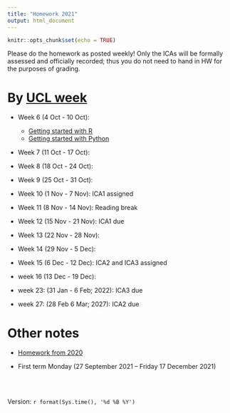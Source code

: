 ```yaml
---
title: "Homework 2021"
output: html_document
---
```


```r
knitr::opts_chunk$set(echo = TRUE)
```

Please do the homework as posted weekly! Only the ICAs will be formally assessed and officially recorded; thus you do not need to hand in HW for the purposes of grading.



# By [UCL week](https://www.ucl.ac.uk/estates/sites/estates/files/cal_term_times_2021_2022.pdf)


* Week 6 (4 Oct - 10 Oct):  
  - [Getting started with R](https://tsoo-math.github.io/ucl2/hello-R-2001.html)
  - [Getting started with Python](https://nbviewer.jupyter.org/urls/tsoo-math.github.io/ucl2/hello-p.ipynb)
* Week 7 (11 Oct - 17 Oct): 
* Week 8 (18 Oct - 24 Oct):  
* Week 9 (25 Oct - 31 Oct):  
* Week 10 (1 Nov - 7 Nov):   ICA1 assigned
* Week 11 (8 Nov - 14 Nov):  Reading break
* Week 12 (15 Nov - 21 Nov): ICA1 due
* Week 13 (22 Nov - 28 Nov):  
* Week 14 (29 Nov - 5 Dec):  
  
* Week 15 (6 Dec - 12 Dec): ICA2 and ICA3 assigned
  
* week 16 (13 Dec - 19 Dec):
  

* week 23: (31 Jan - 6 Feb;  2022):  ICA3 due
* week 27: (28 Feb 6 Mar; 2027):  ICA2 due

# Other notes

* [Homework from 2020](https://tsoo-math.github.io/ucl/homework.html) 

* First term Monday (27 September 2021 -- Friday 17 December 2021)



<br>
<br>

 Version:  `r format(Sys.time(), '%d %B %Y')`

<br>
<br>
<br>